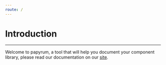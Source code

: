 ```yaml
---
route: /
---
```


# Introduction

___

Welcome to papyrum, a tool that will help you document your component library,
please read our documentation on our [site](https://papyrum.site/).

<Components />
